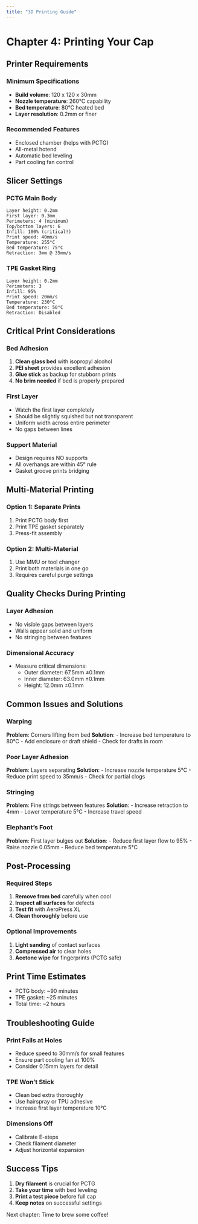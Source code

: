 ```yaml
---
title: "3D Printing Guide"
---
```


# Chapter 4: Printing Your Cap

## Printer Requirements

### Minimum Specifications
- **Build volume**: 120 x 120 x 30mm
- **Nozzle temperature**: 260°C capability
- **Bed temperature**: 80°C heated bed
- **Layer resolution**: 0.2mm or finer

### Recommended Features
- Enclosed chamber (helps with PCTG)
- All-metal hotend
- Automatic bed leveling
- Part cooling fan control

## Slicer Settings

### PCTG Main Body

```
Layer height: 0.2mm
First layer: 0.3mm
Perimeters: 4 (minimum)
Top/bottom layers: 6
Infill: 100% (critical!)
Print speed: 40mm/s
Temperature: 255°C
Bed temperature: 75°C
Retraction: 3mm @ 35mm/s
```

### TPE Gasket Ring

```
Layer height: 0.2mm
Perimeters: 3
Infill: 95%
Print speed: 20mm/s
Temperature: 230°C
Bed temperature: 50°C
Retraction: Disabled
```

## Critical Print Considerations

### Bed Adhesion
1. **Clean glass bed** with isopropyl alcohol
2. **PEI sheet** provides excellent adhesion
3. **Glue stick** as backup for stubborn prints
4. **No brim needed** if bed is properly prepared

### First Layer
- Watch the first layer completely
- Should be slightly squished but not transparent
- Uniform width across entire perimeter
- No gaps between lines

### Support Material
- Design requires NO supports
- All overhangs are within 45° rule
- Gasket groove prints bridging

## Multi-Material Printing

### Option 1: Separate Prints
1. Print PCTG body first
2. Print TPE gasket separately
3. Press-fit assembly

### Option 2: Multi-Material
1. Use MMU or tool changer
2. Print both materials in one go
3. Requires careful purge settings

## Quality Checks During Printing

### Layer Adhesion
- No visible gaps between layers
- Walls appear solid and uniform
- No stringing between features

### Dimensional Accuracy
- Measure critical dimensions:
  - Outer diameter: 67.5mm ±0.1mm
  - Inner diameter: 63.0mm ±0.1mm
  - Height: 12.0mm ±0.1mm

## Common Issues and Solutions

### Warping
**Problem**: Corners lifting from bed
**Solution**: 
- Increase bed temperature to 80°C
- Add enclosure or draft shield
- Check for drafts in room

### Poor Layer Adhesion
**Problem**: Layers separating
**Solution**:
- Increase nozzle temperature 5°C
- Reduce print speed to 35mm/s
- Check for partial clogs

### Stringing
**Problem**: Fine strings between features
**Solution**:
- Increase retraction to 4mm
- Lower temperature 5°C
- Increase travel speed

### Elephant's Foot
**Problem**: First layer bulges out
**Solution**:
- Reduce first layer flow to 95%
- Raise nozzle 0.05mm
- Reduce bed temperature 5°C

## Post-Processing

### Required Steps
1. **Remove from bed** carefully when cool
2. **Inspect all surfaces** for defects
3. **Test fit** with AeroPress XL
4. **Clean thoroughly** before use

### Optional Improvements
1. **Light sanding** of contact surfaces
2. **Compressed air** to clear holes
3. **Acetone wipe** for fingerprints (PCTG safe)

## Print Time Estimates

- PCTG body: ~90 minutes
- TPE gasket: ~25 minutes
- Total time: ~2 hours

## Troubleshooting Guide

### Print Fails at Holes
- Reduce speed to 30mm/s for small features
- Ensure part cooling fan at 100%
- Consider 0.15mm layers for detail

### TPE Won't Stick
- Clean bed extra thoroughly
- Use hairspray or TPU adhesive
- Increase first layer temperature 10°C

### Dimensions Off
- Calibrate E-steps
- Check filament diameter
- Adjust horizontal expansion

## Success Tips

1. **Dry filament** is crucial for PCTG
2. **Take your time** with bed leveling
3. **Print a test piece** before full cap
4. **Keep notes** on successful settings

Next chapter: Time to brew some coffee!